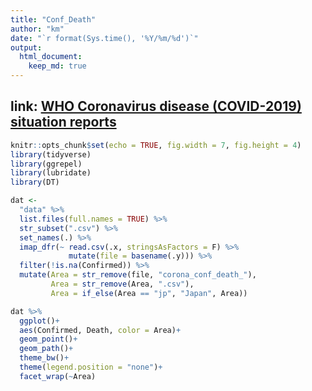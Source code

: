```yaml
---
title: "Conf_Death"
author: "km"
date: "`r format(Sys.time(), '%Y/%m/%d')`"
output: 
  html_document:
    keep_md: true
---
```



## link: [WHO Coronavirus disease (COVID-2019) situation reports](https://www.who.int/emergencies/diseases/novel-coronavirus-2019/situation-reports/)


```r
knitr::opts_chunk$set(echo = TRUE, fig.width = 7, fig.height = 4)
library(tidyverse)
library(ggrepel)
library(lubridate)
library(DT)
```

```r
dat <-
  "data" %>% 
  list.files(full.names = TRUE) %>% 
  str_subset(".csv") %>% 
  set_names(.) %>% 
  imap_dfr(~ read.csv(.x, stringsAsFactors = F) %>% 
             mutate(file = basename(.y))) %>% 
  filter(!is.na(Confirmed)) %>% 
  mutate(Area = str_remove(file, "corona_conf_death_"),
         Area = str_remove(Area, ".csv"),
         Area = if_else(Area == "jp", "Japan", Area))

dat %>% 
  ggplot()+
  aes(Confirmed, Death, color = Area)+
  geom_point()+
  geom_path()+
  theme_bw()+
  theme(legend.position = "none")+
  facet_wrap(~Area)
```